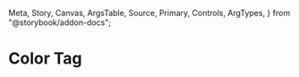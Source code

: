   Meta,
  Story,
  Canvas,
  ArgsTable,
  Source,
  Primary,
  Controls,
  ArgTypes,
} from "@storybook/addon-docs";

# Color Tag

<Meta title="Components/Color Tag" of={PrimaryStories} />

<Canvas>
  <Story of={PrimaryStories.Primary} />
</Canvas>
<ArgTypes of={PrimaryStories} />
